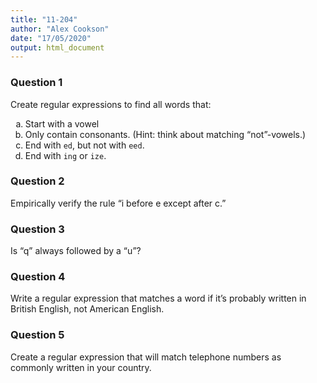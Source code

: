 ```yaml
---
title: "11-204"
author: "Alex Cookson"
date: "17/05/2020"
output: html_document
---
```


### Question 1

Create regular expressions to find all words that:

a. Start with a vowel
b. Only contain consonants. (Hint: think about matching "not"-vowels.)
c. End with `ed`, but not with `eed`.
d. End with `ing` or `ize`.


### Question 2

Empirically verify the rule "i before e except after c."


### Question 3

Is "q" always followed by a "u"?


### Question 4

Write a regular expression that matches a word if it's probably written in British English, not American English.


### Question 5

Create a regular expression that will match telephone numbers as commonly written in your country.
